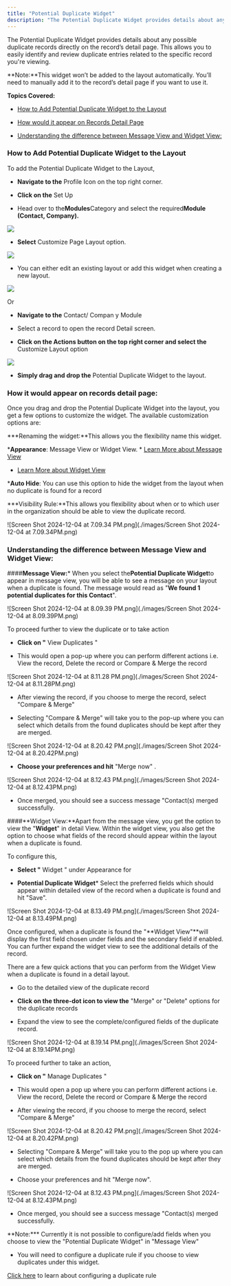 ```yaml
---
title: "Potential Duplicate Widget"
description: "The Potential Duplicate Widget provides details about any possible duplicate records directly on the record’s detail page. This allows you to easily i..."
---
```


The Potential Duplicate Widget provides details about any possible duplicate records directly on the record’s detail page. This allows you to easily identify and review duplicate entries related to the specific record you're viewing.

<Note>
**Note:**This widget won’t be added to the layout automatically. You’ll need to manually add it to the record’s detail page if you want to use it.

</Note>

**Topics Covered:**

* [How to Add Potential Duplicate Widget to the Layout](https://support.salesmate.io/hc/en-us/articles/37274699825049-Potential-Duplicate-Widget#h_01J705T67J7M43RXS0NJD4CPNT)

* [How would it appear on Records Detail Page](https://support.salesmate.io/hc/en-us/articles/37274699825049-Potential-Duplicate-Widget#h_01JE46VJW5AKQ6J7J36PTJRPDS)

* [Understanding the difference between Message View and Widget View:](https://support.salesmate.io/hc/en-us/articles/37274699825049-Potential-Duplicate-Widget#h_01JE47HZ20ZB1XYHNTDWVJSQH8)

### How to Add Potential Duplicate Widget to the Layout

To add the Potential Duplicate Widget to the Layout,

* **Navigate to the** Profile Icon on the top right corner.

* **Click on the** Set Up

* Head over to the**Modules**Category and select the required**Module (Contact, Company).**

![](./images/mceclip0.png)

* **Select** Customize Page Layout option.

![](./images/mceclip1.png)

* You can either edit an existing layout or add this widget when creating a new layout.

![](./images/mceclip1.png)

Or

* **Navigate to the** Contact/ Compan y Module

* Select a record to open the record Detail screen.

* **Click on the Actions button on the top right corner and select the** Customize Layout option

![](./images/mceclip2.png)

* **Simply drag and drop the** Potential Duplicate Widget to the layout.

### How it would appear on records detail page:

Once you drag and drop the Potential Duplicate Widget into the layout, you get a few options to customize the widget.
The available customization options are:

***Renaming the widget:**This allows you the flexibility name this widget.

***Appearance**: Message View or Widget View. * [Learn More about Message View](https://support.salesmate.io/hc/en-us/articles/37274699825049-Potential-Duplicate-Widget#h_01JE47K6XHX54H96ZC57VHND3G)

* [Learn More about Widget View](https://support.salesmate.io/hc/en-us/articles/37274699825049-Potential-Duplicate-Widget#h_01JE48CT4GG6TPKRSH12G1CF7A)

***Auto Hide**: You can use this option to hide the widget from the layout when no duplicate is found for a record

***Visibility Rule:**This allows you flexibility about when or to which user in the organization should be able to view the duplicate record.

![Screen Shot 2024-12-04 at 7.09.34 PM.png](./images/Screen Shot 2024-12-04 at 7.09.34PM.png)

### Understanding the difference between Message View and Widget View:

####**Message View:*** When you select the**Potential Duplicate Widget**to appear in message view, you will be able to see a message on your layout when a duplicate is found. The message would read as "**We found 1 potential duplicates for this Contact**".

![Screen Shot 2024-12-04 at 8.09.39 PM.png](./images/Screen Shot 2024-12-04 at 8.09.39PM.png)

To proceed further to view the duplicate or to take action

* **Click on "** View Duplicates "

* This would open a pop-up where you can perform different actions i.e. View the record, Delete the record or Compare & Merge the record

![Screen Shot 2024-12-04 at 8.11.28 PM.png](./images/Screen Shot 2024-12-04 at 8.11.28PM.png)

* After viewing the record, if you choose to merge the record, select "Compare & Merge"

* Selecting "Compare & Merge" will take you to the pop-up where you can select which details from the found duplicates should be kept after they are merged.

![Screen Shot 2024-12-04 at 8.20.42 PM.png](./images/Screen Shot 2024-12-04 at 8.20.42PM.png)

* **Choose your preferences and hit** "Merge now" .

![Screen Shot 2024-12-04 at 8.12.43 PM.png](./images/Screen Shot 2024-12-04 at 8.12.43PM.png)

* Once merged, you should see a success message "Contact(s) merged successfully.

####**Widget View:**Apart from the message view, you get the option to view the "**Widget**" in detail View. Within the widget view, you also get the option to choose what fields of the record should appear within the layout when a duplicate is found.

To configure this,

* **Select "** Widget " under Appearance for

* **Potential Duplicate Widget*** Select the preferred fields which should appear within detailed view of the record when a duplicate is found and hit "Save".

![Screen Shot 2024-12-04 at 8.13.49 PM.png](./images/Screen Shot 2024-12-04 at 8.13.49PM.png)

Once configured, when a duplicate is found the "**Widget View"**will display the first field chosen under fields and the secondary field if enabled. You can further expand the widget view to see the additional details of the record.

There are a few quick actions that you can perform from the Widget View when a duplicate is found in a detail layout.

* Go to the detailed view of the duplicate record

* **Click on the three-dot icon to view the** "Merge" or "Delete" options for the duplicate records

* Expand the view to see the complete/configured fields of the duplicate record.

![Screen Shot 2024-12-04 at 8.19.14 PM.png](./images/Screen Shot 2024-12-04 at 8.19.14PM.png)

To proceed further to take an action,

* **Click on "** Manage Duplicates "

* This would open a pop up where you can perform different actions i.e. View the record, Delete the record or Compare & Merge the record

* After viewing the record, if you choose to merge the record, select "Compare & Merge"

![Screen Shot 2024-12-04 at 8.20.42 PM.png](./images/Screen Shot 2024-12-04 at 8.20.42PM.png)

* Selecting "Compare & Merge" will take you to the pop up where you can select which details from the found duplicates should be kept after they are merged.

* Choose your preferences and hit "Merge now".

![Screen Shot 2024-12-04 at 8.12.43 PM.png](./images/Screen Shot 2024-12-04 at 8.12.43PM.png)

* Once merged, you should see a success message "Contact(s) merged successfully.

<Note>
**Note:*** Currently it is not possible to configure/add fields when you choose to view the "Potential Duplicate Widget" in "Message View"

* You will need to configure a duplicate rule if you choose to view duplicates under this widget.

[Click here](https://support.salesmate.io/hc/en-us/articles/35708698771993-How-to-Create-Duplicate-Rules) to learn about configuring a duplicate rule

</Note>
